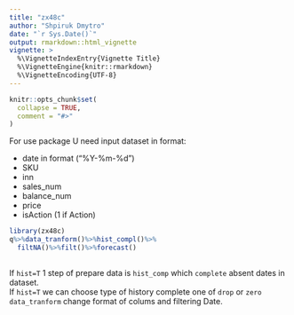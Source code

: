 ```yaml
---
title: "zx48c"
author: "Shpiruk Dmytro"
date: "`r Sys.Date()`"
output: rmarkdown::html_vignette
vignette: >
  %\VignetteIndexEntry{Vignette Title}
  %\VignetteEngine{knitr::rmarkdown}
  %\VignetteEncoding{UTF-8}
---
```


```r
knitr::opts_chunk$set(
  collapse = TRUE,
  comment = "#>"
)
```

For use package U need input dataset in format:

  - date in format ("%Y-%m-%d")
  - SKU
  - inn
  - sales_num
  - balance_num
  - price 
  - isAction (1 if Action)

```r
library(zx48c) 
q%>%data_tranform()%>%hist_compl()%>%
  filtNA()%>%filt()%>%forecast()
  
```

If `hist=T` 1 step of prepare data is `hist_comp` which `complete` absent dates in dataset.<br>
If `hist=T` we can choose type of history complete one of `drop` or `zero`<br>
`data_tranform` change format of colums and filtering Date. 
